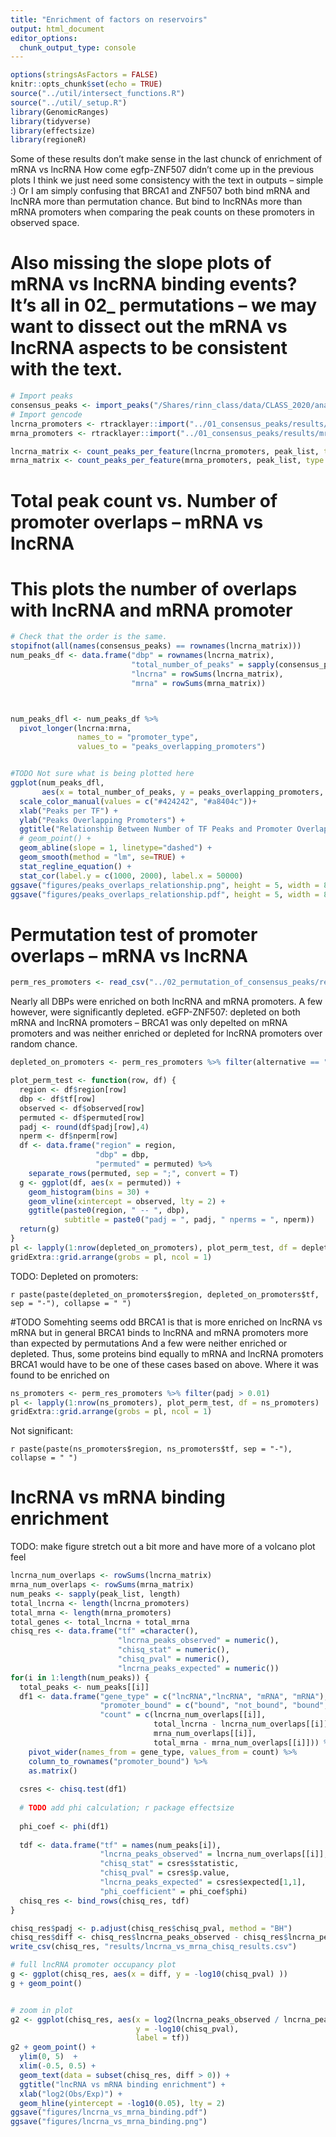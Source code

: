 ```yaml
---
title: "Enrichment of factors on reservoirs"
output: html_document
editor_options: 
  chunk_output_type: console
---
```


``` r
options(stringsAsFactors = FALSE)
knitr::opts_chunk$set(echo = TRUE)
source("../util/intersect_functions.R")
source("../util/_setup.R")
library(GenomicRanges)
library(tidyverse)
library(effectsize)
library(regioneR)
```


Some of these results don't make sense in the last chunck of enrichment of mRNA vs lncRNA 
How come egfp-ZNF507 didn't come up in the previous plots 
I think we just need some consistency with the text in outputs -- simple :)
Or I am simply confusing that BRCA1 and ZNF507 both bind mRNA and lncNRA more than permutation chance. But bind to lncRNAs more than mRNA promoters when comparing the peak counts on these promoters in observed space.


# Also missing the slope plots of mRNA vs lncRNA binding events? It's all in 02_ permutations -- we may want to dissect out the mRNA vs lncRNA aspects to be consistent with the text.

```r
# Import peaks
consensus_peaks <- import_peaks("/Shares/rinn_class/data/CLASS_2020/analysis/01_consensus_peaks/results/consensus_peaks/")
# Import gencode
lncrna_promoters <- rtracklayer::import("../01_consensus_peaks/results/lncrna_promoters.gtf")
mrna_promoters <- rtracklayer::import("../01_consensus_peaks/results/mrna_promoters.gtf")

lncrna_matrix <- count_peaks_per_feature(lncrna_promoters, peak_list, type = "occurrence")
mrna_matrix <- count_peaks_per_feature(mrna_promoters, peak_list, type = "occurrence")
```

# Total peak count vs. Number of promoter overlaps -- mRNA vs lncRNA

# This plots the number of overlaps with lncRNA and mRNA promoter
```r
# Check that the order is the same.
stopifnot(all(names(consensus_peaks) == rownames(lncrna_matrix)))
num_peaks_df <- data.frame("dbp" = rownames(lncrna_matrix),
                           "total_number_of_peaks" = sapply(consensus_peaks, length),
                           "lncrna" = rowSums(lncrna_matrix),
                           "mrna" = rowSums(mrna_matrix))



num_peaks_dfl <- num_peaks_df %>% 
  pivot_longer(lncrna:mrna, 
               names_to = "promoter_type",
               values_to = "peaks_overlapping_promoters")


#TODO Not sure what is being plotted here 
ggplot(num_peaks_dfl,
       aes(x = total_number_of_peaks, y = peaks_overlapping_promoters, color = promoter_type)) +
  scale_color_manual(values = c("#424242", "#a8404c"))+
  xlab("Peaks per TF") +
  ylab("Peaks Overlapping Promoters") +
  ggtitle("Relationship Between Number of TF Peaks and Promoter Overlaps")+
  # geom_point() +
  geom_abline(slope = 1, linetype="dashed") +
  geom_smooth(method = "lm", se=TRUE) + 
  stat_regline_equation() +
  stat_cor(label.y = c(1000, 2000), label.x = 50000)
ggsave("figures/peaks_overlaps_relationship.png", height = 5, width = 8)
ggsave("figures/peaks_overlaps_relationship.pdf", height = 5, width = 8)
```

# Permutation test of promoter overlaps -- mRNA vs lncRNA

```r
perm_res_promoters <- read_csv("../02_permutation_of_consensus_peaks/results/permutation_results_promoters.csv")
```

Nearly all DBPs were enriched on both lncRNA and mRNA promoters. A few however, were significantly depleted.
eGFP-ZNF507: depleted on both mRNA and lncRNA promoters -- BRCA1 was only depelted on mRNA promoters and was neither enriched or depleted for lncRNA promoters over random chance.

```r
depleted_on_promoters <- perm_res_promoters %>% filter(alternative == "less", padj <= 0.01)

plot_perm_test <- function(row, df) {
  region <- df$region[row]
  dbp <- df$tf[row]
  observed <- df$observed[row]
  permuted <- df$permuted[row]
  padj <- round(df$padj[row],4)
  nperm <- df$nperm[row]
  df <- data.frame("region" = region, 
                   "dbp" = dbp, 
                   "permuted" = permuted) %>%
    separate_rows(permuted, sep = ";", convert = T)
  g <- ggplot(df, aes(x = permuted)) + 
    geom_histogram(bins = 30) +
    geom_vline(xintercept = observed, lty = 2) +
    ggtitle(paste0(region, " -- ", dbp),
            subtitle = paste0("padj = ", padj, " nperms = ", nperm))
  return(g)
}
pl <- lapply(1:nrow(depleted_on_promoters), plot_perm_test, df = depleted_on_promoters)
gridExtra::grid.arrange(grobs = pl, ncol = 1)
```

TODO: Depleted on promoters:

`r paste(paste(depleted_on_promoters$region, depleted_on_promoters$tf, sep = "-"), collapse = " ")`

#TODO Somehting seems odd BRCA1 is that is more enriched on lncRNA vs mRNA but in general BRCA1 binds to lncRNA and mRNA promoters more than expected by permutations
And a few were neither enriched or depleted.
Thus, some proteins bind equally to mRNA and lncRNA promoters BRCA1 would have to be one of these cases based on above.
Where it was found to be enriched on 

```r
ns_promoters <- perm_res_promoters %>% filter(padj > 0.01)
pl <- lapply(1:nrow(ns_promoters), plot_perm_test, df = ns_promoters)
gridExtra::grid.arrange(grobs = pl, ncol = 1)
```

Not significant:

`r paste(paste(ns_promoters$region, ns_promoters$tf, sep = "-"), collapse = " ")`

# lncRNA vs mRNA binding enrichment
TODO: make figure stretch out a bit more and have more of a volcano plot feel

```r
lncrna_num_overlaps <- rowSums(lncrna_matrix)
mrna_num_overlaps <- rowSums(mrna_matrix)
num_peaks <- sapply(peak_list, length)
total_lncrna <- length(lncrna_promoters)
total_mrna <- length(mrna_promoters)
total_genes <- total_lncrna + total_mrna
chisq_res <- data.frame("tf" =character(),
                        "lncrna_peaks_observed" = numeric(),
                        "chisq_stat" = numeric(),
                        "chisq_pval" = numeric(),
                        "lncrna_peaks_expected" = numeric())
for(i in 1:length(num_peaks)) {
  total_peaks <- num_peaks[[i]]
  df1 <- data.frame("gene_type" = c("lncRNA","lncRNA", "mRNA", "mRNA"),
                    "promoter_bound" = c("bound", "not_bound", "bound", "not_bound"),
                    "count" = c(lncrna_num_overlaps[[i]],
                                total_lncrna - lncrna_num_overlaps[[i]],
                                mrna_num_overlaps[[i]],
                                total_mrna - mrna_num_overlaps[[i]])) %>%
    pivot_wider(names_from = gene_type, values_from = count) %>%
    column_to_rownames("promoter_bound") %>%
    as.matrix()
  
  csres <- chisq.test(df1)
  
  # TODO add phi calculation; r package effectsize 
  
  phi_coef <- phi(df1)
  
  tdf <- data.frame("tf" = names(num_peaks[i]),
                    "lncrna_peaks_observed" = lncrna_num_overlaps[[i]],
                    "chisq_stat" = csres$statistic,
                    "chisq_pval" = csres$p.value,
                    "lncrna_peaks_expected" = csres$expected[1,1],
                    "phi_coefficient" = phi_coef$phi)
  chisq_res <- bind_rows(chisq_res, tdf)
}

chisq_res$padj <- p.adjust(chisq_res$chisq_pval, method = "BH")
chisq_res$diff <- chisq_res$lncrna_peaks_observed - chisq_res$lncrna_peaks_expected
write_csv(chisq_res, "results/lncrna_vs_mrna_chisq_results.csv")

# full lncRNA promoter occupancy plot
g <- ggplot(chisq_res, aes(x = diff, y = -log10(chisq_pval) ))
g + geom_point()  


# zoom in plot 
g2 <- ggplot(chisq_res, aes(x = log2(lncrna_peaks_observed / lncrna_peaks_expected), 
                            y = -log10(chisq_pval),
                            label = tf))
g2 + geom_point() + 
  ylim(0, 5)  + 
  xlim(-0.5, 0.5) +
  geom_text(data = subset(chisq_res, diff > 0)) +
  ggtitle("lncRNA vs mRNA binding enrichment") +
  xlab("log2(Obs/Exp)") +
  geom_hline(yintercept = -log10(0.05), lty = 2)
ggsave("figures/lncrna_vs_mrna_binding.pdf")
ggsave("figures/lncrna_vs_mrna_binding.png")
```

